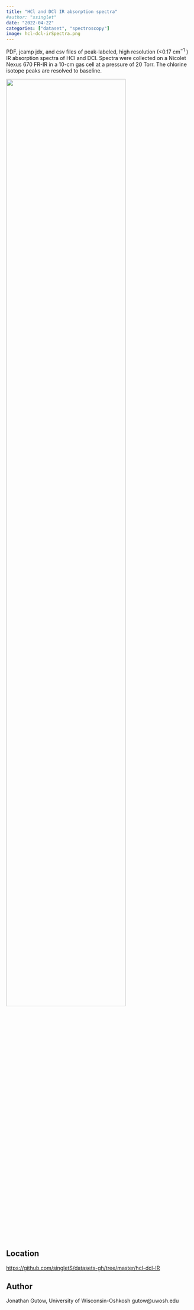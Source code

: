 ```yaml
---
title: "HCl and DCl IR absorption spectra"
#author: "ssinglet"
date: "2022-04-22"
categories: ["dataset", "spectroscopy"]
image: hcl-dcl-irSpectra.png
---
```


PDF, jcamp jdx, and csv files of peak-labeled, high resolution (<0.17 cm$^{-1}$ ) IR absorption spectra of HCl and DCl. Spectra were collected on a Nicolet Nexus 670 FR-IR in a 10-cm gas cell at a pressure of 20 Torr. The chlorine isotope peaks are resolved to baseline.

![](hcl-dcl-irSpectra.png){width="80%"}


## Location {#location}

<https://github.com/singletS/datasets-gh/tree/master/hcl-dcl-IR>

## Author {#author}

Jonathan Gutow, University of Wisconsin-Oshkosh gutow@uwosh.edu

